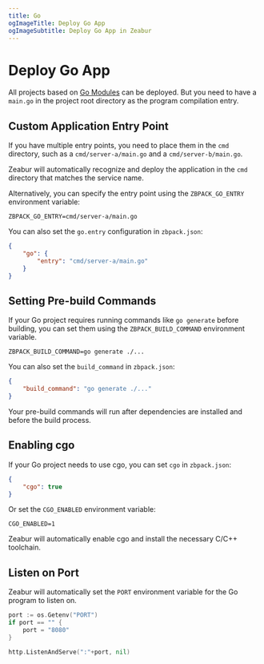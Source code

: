 ```yaml
---
title: Go
ogImageTitle: Deploy Go App
ogImageSubtitle: Deploy Go App in Zeabur
---
```


<WorkingInProgress />

# Deploy Go App

All projects based on [Go Modules](https://blog.golang.org/using-go-modules) can be deployed. But you need to have a `main.go` in the project root directory as the program compilation entry.

## Custom Application Entry Point

If you have multiple entry points, you need to place them in the `cmd` directory, such as a `cmd/server-a/main.go` and a `cmd/server-b/main.go`.

Zeabur will automatically recognize and deploy the application in the `cmd` directory that matches the service name.

Alternatively, you can specify the entry point using the `ZBPACK_GO_ENTRY` environment variable:

```env
ZBPACK_GO_ENTRY=cmd/server-a/main.go
```

You can also set the `go.entry` configuration in `zbpack.json`:

```json
{
    "go": {
        "entry": "cmd/server-a/main.go"
    }
}
```

## Setting Pre-build Commands

If your Go project requires running commands like `go generate` before building, you can set them using the `ZBPACK_BUILD_COMMAND` environment variable.

```env
ZBPACK_BUILD_COMMAND=go generate ./...
```

You can also set the `build_command` in `zbpack.json`:

```json
{
    "build_command": "go generate ./..."
}
```

Your pre-build commands will run after dependencies are installed and before the build process.

## Enabling cgo

If your Go project needs to use cgo, you can set `cgo` in `zbpack.json`:

```json
{
    "cgo": true
}
```

Or set the `CGO_ENABLED` environment variable:

```env
CGO_ENABLED=1
```

Zeabur will automatically enable cgo and install the necessary C/C++ toolchain.

## Listen on Port

Zeabur will automatically set the `PORT` environment variable for the Go program to listen on.

```go
port := os.Getenv("PORT")
if port == "" {
    port = "8080"
}

http.ListenAndServe(":"+port, nil)
```
